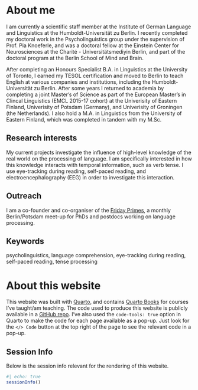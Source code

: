 # About me

I am currently a scientific staff member at the Institute of German Language and Linguistics at the Humboldt-Universität zu Berlin. I recently completed my doctoral work in the Psycholinguistics group under the supervision of Prof. Pia Knoeferle, and was a doctoral fellow at the Einstein Center for Neurosciences at the Charité - Universitätsmediyin Berlin, and part of the doctoral program at the Berlin School of Mind and Brain.

After completing an Honours Specialist B.A. in Linguistics at the University of Toronto, I earned my TESOL certification and moved to Berlin to teach English at various companies and institutions, including the Humboldt-Universität zu Berlin. After some years I returned to academia by completing a joint Master's of Science as part of the European Master's in Clincal Linguistics (EMCL 2015-17 cohort) at the Univerisity of Eastern Finland, Univerisity of Potsdam (Germany), and Univerisity of Groningen (the Netherlands). I also hold a M.A. in Linguistics from the University of Eastern Finland, which was completed in tandem with my M.Sc.

## Research interests

My current projects investigate the influence of high-level knowledge of the real world on the processing of language. I am specifically interested in how this knowledge interacts with temporal information, such as verb tense. I use eye-tracking during reading, self-paced reading, and electroencephalography (EEG) in order to investigate this interaction.

## Outreach

I am a co-founder and co-organiser of the [Friday Primes](https://sites.google.com/view/thefridayprimes), a monthly Berlin/Potsdam meet-up for PhDs and postdocs working on language processing.

## Keywords

psycholinguistics, language comprehension, eye-tracking during reading, self-paced reading, tense processing

# About this website

This website was built with [Quarto](https://quarto.org/docs/websites/), and contains [Quarto Books](https://quarto.org/docs/books/) for courses I've taught/am teaching. The code used to produce this website is publicly available in a [GitHub repo](https://github.com/daniela-palleschi/daniela-palleschi.github.io). I've also used the `code-tools: true` option in Quarto to make the code for each page available as a pop-up. Just look for the `</> Code` button at the top right of the page to see the relevant code in a pop-up.

## Session Info

Below is the session info relevant for the rendering of this website.

```r
#| echo: true
sessionInfo()
```

